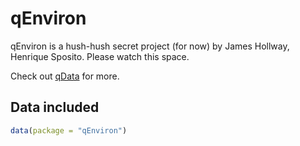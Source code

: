 # qEnviron

qEnviron is a hush-hush secret project (for now) by James Hollway, Henrique Sposito. 
Please watch this space. 

Check out [qData](https://github.com/globalgov/qData) for more.

## Data included

```r
data(package = "qEnviron")
```
